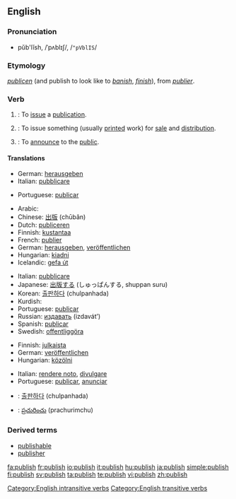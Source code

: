 ==English==

===Pronunciation===
*pŭb'lĭsh, /ˈpʌblɪʃ/, /<tt>"pVblIS</tt>/

===Etymology===
{{ME.}} ''[[publicen]]'' (and publish to look like to ''[[banish]]'', ''[[finish]]''), from {{OF.}} ''[[publier]]''.

===Verb===
{{wikipedia}}
{{en-verb|publish|es}}

# {{intransitive}}: To [[issue]] a [[publication]].
# {{transitive}}: To issue something (usually [[print]]ed work) for [[sale]] and [[distribution]].
# {{transitive}}: To [[announce]] to the [[public]].

====Translations====
{{trans-top|To issue a publication}}
*German: [[herausgeben]]
*Italian: [[pubblicare]]
{{trans-mid}}
*Portuguese: [[publicar]]
{{trans-bottom}}

{{trans-top|To issue something (usually printed work) for sale and distribution}}
*Arabic: {{Arab|[[نشر]]}} {{IPAchar|(nášara)}}
*Chinese: [[出版]] (chūbǎn)
*Dutch: [[publiceren]]
*Finnish: [[kustantaa]]
*French: [[publier]]
*German: [[herausgeben]], [[veröffentlichen]]
*Hungarian: [[kiadni]]
*Icelandic: [[gefa út]]
{{trans-mid}}
*Italian: [[pubblicare]]
*Japanese: [[出版]]する (しゅっぱんする, shuppan suru)
*Korean: [[출판하다]] (chulpanhada)
*Kurdish: {{KUchar|[[چاپکردن]]}}
*Portuguese: [[publicar]]
*Russian: [[издавать]] (izdavát’)
*Spanish: [[publicar]]
*Swedish: [[offentliggöra]]
{{trans-bottom}}

{{trans-top|To announce to the public}}
*Finnish: [[julkaista]]
*German: [[veröffentlichen]]
*Hungarian: [[közölni]]
{{trans-mid}}
*Italian: [[rendere noto]], [[divulgare]]
*Portuguese: [[publicar]], [[anunciar]]
{{trans-bottom}}

{{checktrans}}
{{top}}
*{{ttbc|Korean}}: [[출판하다]] (chulpanhada)
*{{ttbc|Telugu}}: [[ప్రచురించు]] (prachurimchu)
{{bottom}}

===Derived terms===
* [[publishable]]
* [[publisher]]

[[Category:English intransitive verbs]]
[[Category:English transitive verbs]]

[[fa:publish]]
[[fr:publish]]
[[io:publish]]
[[it:publish]]
[[hu:publish]]
[[ja:publish]]
[[simple:publish]]
[[fi:publish]]
[[sv:publish]]
[[ta:publish]]
[[te:publish]]
[[vi:publish]]
[[zh:publish]]
